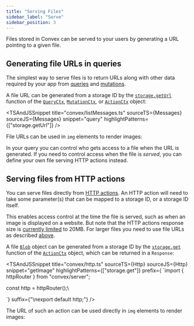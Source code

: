 ```yaml
---
title: "Serving Files"
sidebar_label: "Serve"
sidebar_position: 3
---
```



Files stored in Convex can be served to your users by generating a URL pointing
to a given file.

## Generating file URLs in queries

The simplest way to serve files is to return URLs along with other data required
by your app from [queries](/docs/functions/query-functions.mdx) and
[mutations](/docs/functions/mutation-functions.mdx).

A file URL can be generated from a storage ID by the
[`storage.getUrl`](/api/interfaces/server.StorageReader#geturl) function of the
[`QueryCtx`](/api/interfaces/server.GenericQueryCtx),
[`MutationCtx`](/api/interfaces/server.GenericMutationCtx), or
[`ActionCtx`](/api/interfaces/server.GenericActionCtx) object:

<TSAndJSSnippet
  title="convex/listMessages.ts"
  sourceTS={Messages}
  sourceJS={Messages}
  snippet="query"
  highlightPatterns={["storage.getUrl"]}
/>

File URLs can be used in `img` elements to render images:

<TSAndJSSnippet
  title="src/App.tsx"
  sourceTS={AppTS}
  sourceJS={AppJS}
  snippet="imageComponent"
/>

In your query you can control who gets access to a file when the URL is
generated. If you need to control access when the file is _served_, you can
define your own file serving HTTP actions instead.

## Serving files from HTTP actions

You can serve files directly from
[HTTP actions](/docs/functions/http-actions.mdx). An HTTP action will need to
take some parameter(s) that can be mapped to a storage ID, or a storage ID
itself.

This enables access control at the time the file is served, such as when an
image is displayed on a website. But note that the HTTP actions response size is
[currently limited](/docs/functions/http-actions.mdx#limits) to 20MB. For larger
files you need to use file URLs as described
[above](#generating-file-url-in-queries).

A file [`Blob`](https://developer.mozilla.org/en-US/docs/Web/API/Blob) object
can be generated from a storage ID by the
[`storage.get`](/api/interfaces/server.StorageActionWriter#get) function of the
[`ActionCtx`](/api/interfaces/server.GenericActionCtx) object, which can be
returned in a `Response`:

<TSAndJSSnippet title="convex/http.ts" sourceTS={Http} sourceJS={Http} snippet="getImage"
highlightPatterns={["storage.get"]} prefix={
    `import { httpRouter } from "convex/server";

const http = httpRouter();\

`} suffix={"\nexport default http;"} />

The URL of such an action can be used directly in `img` elements to render
images:

<TSAndJSSnippet
  title="src/App.tsx"
  sourceTS={HttpAppTS}
  sourceJS={HttpAppJS}
  snippet="getImage"
/>
